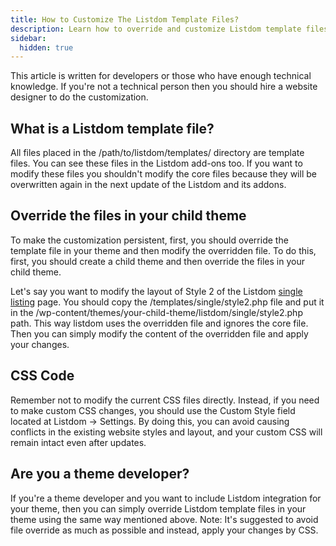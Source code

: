 ```yaml
---
title: How to Customize The Listdom Template Files?
description: Learn how to override and customize Listdom template files safely without losing changes after updates.
sidebar:
  hidden: true
---
```



This article is written for developers or those who have enough technical knowledge. If you're not a technical person then you should hire a website designer to do the customization.

## What is a Listdom template file?
All files placed in the /path/to/listdom/templates/ directory are template files. You can see these files in the Listdom add-ons too. If you want to modify these files you shouldn't modify the core files because they will be overwritten again in the next update of the Listdom and its addons.

## Override the files in your child theme
To make the customization persistent, first, you should override the template file in your theme and then modify the overridden file. To do this, first, you should create a child theme and then override the files in your child theme.

Let's say you want to modify the layout of Style 2 of the Listdom [single listing](/listdom/settings/single-listing/) page. You should copy the /templates/single/style2.php file and put it in the /wp-content/themes/your-child-theme/listdom/single/style2.php path. This way listdom uses the overridden file and ignores the core file. Then you can simply modify the content of the overridden file and apply your changes.

## CSS Code
<Aside type="caution">
Remember not to modify the current CSS files directly. Instead, if you need to make custom CSS changes, you should use the Custom Style field located at Listdom → Settings. By doing this, you can avoid causing conflicts in the existing website styles and layout, and your custom CSS will remain intact even after updates.
</Aside>

## Are you a theme developer?
If you're a theme developer and you want to include Listdom integration for your theme, then you can simply override Listdom template files in your theme using the same way mentioned above. Note: It's suggested to avoid file override as much as possible and instead, apply your changes by CSS.
